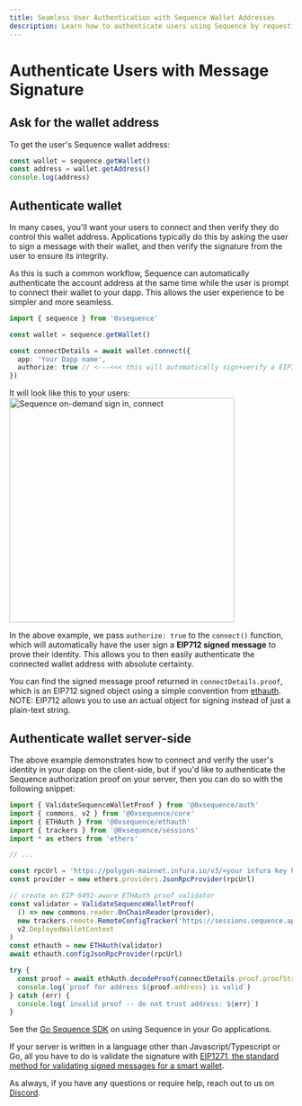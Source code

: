 ```yaml
---
title: Seamless User Authentication with Sequence Wallet Addresses
description: Learn how to authenticate users using Sequence by requesting their wallet address and verifying it through message signature.
---
```

# Authenticate Users with Message Signature

## Ask for the wallet address

To get the user's Sequence wallet address:

```ts
const wallet = sequence.getWallet()
const address = wallet.getAddress()
console.log(address)
```

## Authenticate wallet

In many cases, you'll want your users to connect and then verify they do control this wallet address. Applications typically do this by asking the user
to sign a message with their wallet, and then verify the signature from the user to ensure its integrity.

As this is such a common workflow, Sequence can automatically authenticate the account address at the same time
while the user is prompt to connect their wallet to your dapp. This allows the user experience to be simpler and
more seamless.

```ts
import { sequence } from '0xsequence'

const wallet = sequence.getWallet()

const connectDetails = await wallet.connect({
  app: 'Your Dapp name',
  authorize: true // <---<<< this will automatically sign+verify a EIP712 message when user clicks "Connect"
})
```

It will look like this to your users:  
<img alt="Sequence on-demand sign in, connect" src="/img/authorize_connect.png" width="400"/>

In the above example, we pass `authorize: true` to the `connect()` function, which will automatically have the user
sign a **EIP712 signed message** to prove their identity. This allows you to then easily authenticate the connected
wallet address with absolute certainty.

You can find the signed message proof returned in `connectDetails.proof`, which is an EIP712 signed object using
a simple convention from [ethauth](https://github.com/0xsequence/ethauth.js). NOTE: EIP712 allows you to use an actual object for 
signing instead of just a plain-text string.


## Authenticate wallet server-side

The above example demonstrates how to connect and verify the user's identity in your dapp on the client-side,
but if you'd like to authenticate the Sequence authorization proof on your server, then you can do so with the following snippet:

```ts
import { ValidateSequenceWalletProof } from '@0xsequence/auth'
import { commons, v2 } from '@0xsequence/core'
import { ETHAuth } from '@0xsequence/ethauth'
import { trackers } from '@0xsequence/sessions'
import * as ethers from 'ethers'

// ...

const rpcUrl = 'https://polygon-mainnet.infura.io/v3/<your infura key here>'
const provider = new ethers.providers.JsonRpcProvider(rpcUrl)

// create an EIP-6492-aware ETHAuth proof validator
const validator = ValidateSequenceWalletProof(
  () => new commons.reader.OnChainReader(provider),
  new trackers.remote.RemoteConfigTracker('https://sessions.sequence.app'),
  v2.DeployedWalletContext
)
const ethauth = new ETHAuth(validator)
await ethauth.configJsonRpcProvider(rpcUrl)

try {
  const proof = await ethAuth.decodeProof(connectDetails.proof.proofString)
  console.log(`proof for address ${proof.address} is valid`)
} catch (err) {
  console.log(`invalid proof -- do not trust address: ${err}`)
}
```

See the [Go Sequence SDK](https://github.com/0xsequence/go-sequence) on using Sequence in your Go applications.

If your server is written in a language other than Javascript/Typescript or Go, all you have to do is validate
the signature with [EIP1271, the standard method for validating signed messages for a smart wallet](https://eips.ethereum.org/EIPS/eip-1271).

As always, if you have any questions or require help, reach out to us on [Discord](https://discord.gg/sequence).
